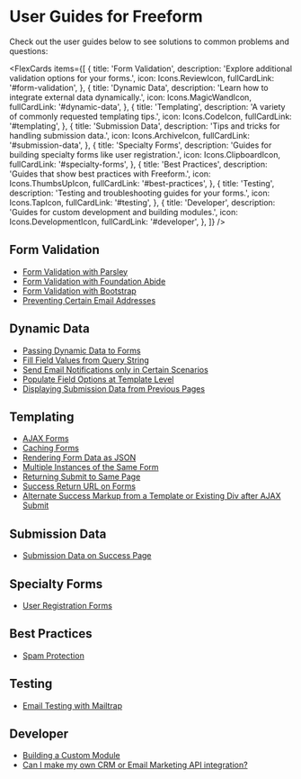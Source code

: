 

# User Guides for Freeform

Check out the user guides below to see solutions to common problems and questions:

<FlexCards
  items={[
    {
      title: 'Form Validation',
      description: 'Explore additional validation options for your forms.',
      icon: Icons.ReviewIcon,
      fullCardLink: '#form-validation',
    },
    {
      title: 'Dynamic Data',
      description: 'Learn how to integrate external data dynamically.',
      icon: Icons.MagicWandIcon,
      fullCardLink: '#dynamic-data',
    },
    {
      title: 'Templating',
      description: 'A variety of commonly requested templating tips.',
      icon: Icons.CodeIcon,
      fullCardLink: '#templating',
    },
    {
      title: 'Submission Data',
      description: 'Tips and tricks for handling submission data.',
      icon: Icons.ArchiveIcon,
      fullCardLink: '#submission-data',
    },
    {
      title: 'Specialty Forms',
      description:
        'Guides for building specialty forms like user registration.',
      icon: Icons.ClipboardIcon,
      fullCardLink: '#specialty-forms',
    },
    {
      title: 'Best Practices',
      description: 'Guides that show best practices with Freeform.',
      icon: Icons.ThumbsUpIcon,
      fullCardLink: '#best-practices',
    },
    {
      title: 'Testing',
      description: 'Testing and troubleshooting guides for your forms.',
      icon: Icons.TapIcon,
      fullCardLink: '#testing',
    },
    {
      title: 'Developer',
      description: 'Guides for custom development and building modules.',
      icon: Icons.DevelopmentIcon,
      fullCardLink: '#developer',
    },
  ]}
/>

## Form Validation

- [Form Validation with Parsley](./form-validation/form-validation-with-parsley/)
- [Form Validation with Foundation Abide](./form-validation/form-validation-with-foundation-abide/)
- [Form Validation with Bootstrap](./form-validation/form-validation-with-bootstrap/)
- [Preventing Certain Email Addresses](./form-validation/preventing-email-addresses/)

## Dynamic Data

- [Passing Dynamic Data to Forms](./dynamic-data/passing-dynamic-data-to-forms.mdx)
- [Fill Field Values from Query String](./dynamic-data/fill-field-values-from-query-string/)
- [Send Email Notifications only in Certain Scenarios](./dynamic-data/email-notifications-certain-scenarios/)
- [Populate Field Options at Template Level](./dynamic-data/populate-field-options-at-template-level/)
- [Displaying Submission Data from Previous Pages](./dynamic-data/displaying-submission-data-from-previous-pages.mdx)

## Templating

- [AJAX Forms](./templating/ajax-forms.mdx)
- [Caching Forms](./templating/caching-forms.mdx)
- [Rendering Form Data as JSON](./templating/rendering-form-data-as-json/)
- [Multiple Instances of the Same Form](./templating/multiple-instances-of-same-form.md)
- [Returning Submit to Same Page](./templating/return-same-page/)
- [Success Return URL on Forms](./templating/success-return-on-forms.mdx)
- [Alternate Success Markup from a Template or Existing Div after AJAX Submit](./templating/ajax-return-loads-success/)

## Submission Data

- [Submission Data on Success Page](./submission-data/submission-data-success/)

## Specialty Forms

- [User Registration Forms](./speciality-forms/user-registration.mdx)

## Best Practices

- [Spam Protection](./best-practices/spam-protection.mdx)

## Testing

- [Email Testing with Mailtrap](./testing/email-testing-mailtrap.mdx)

## Developer

- [Building a Custom Module](./developer/building-a-custom-module.mdx)
- [Can I make my own CRM or Email Marketing API integration?](./developer/custom-integrations.mdx)
